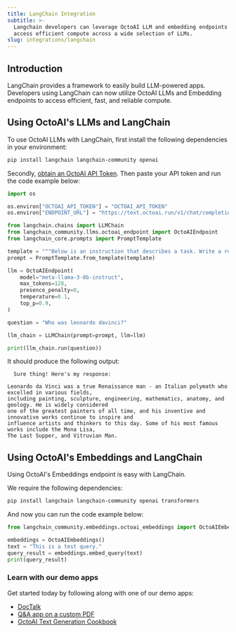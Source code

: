 ```yaml
---
title: LangChain Integration
subtitle: >-
  Langchain developers can leverage OctoAI LLM and embedding endpoints to easily
  access efficient compute across a wide selection of LLMs.
slug: integrations/langchain
---
```


## Introduction

LangChain provides a framework to easily build LLM-powered apps. Developers using LangChain can now utilize OctoAI LLMs and Embedding endpoints
to access efficient, fast, and reliable compute.

## Using OctoAI's LLMs and LangChain

To use OctoAI LLMs with LangChain, first install the following dependencies in your environment:
```bash
pip install langchain langchain-community openai
```

Secondly, [obtain an OctoAI API Token](/docs/getting-started/how-to-create-octoai-access-token).
Then paste your API token and run the code example below:

```python
import os

os.environ["OCTOAI_API_TOKEN"] = "OCTOAI_API_TOKEN"
os.environ["ENDPOINT_URL"] = "https://text.octoai.run/v1/chat/completions"

from langchain.chains import LLMChain
from langchain_community.llms.octoai_endpoint import OctoAIEndpoint
from langchain_core.prompts import PromptTemplate

template = """Below is an instruction that describes a task. Write a response that appropriately completes the request.\n Instruction:\n{question}\n Response: """
prompt = PromptTemplate.from_template(template)

llm = OctoAIEndpoint(
    model="meta-llama-3-8b-instruct",
    max_tokens=128,
    presence_penalty=0,
    temperature=0.1,
    top_p=0.9,
)

question = "Who was leonardo davinci?"

llm_chain = LLMChain(prompt=prompt, llm=llm)

print(llm_chain.run(question))
```

It should produce the following output:

```
  Sure thing! Here's my response:

Leonardo da Vinci was a true Renaissance man - an Italian polymath who excelled in various fields,
including painting, sculpture, engineering, mathematics, anatomy, and geology. He is widely considered
one of the greatest painters of all time, and his inventive and innovative works continue to inspire and
influence artists and thinkers to this day. Some of his most famous works include the Mona Lisa,
The Last Supper, and Vitruvian Man.
```

## Using OctoAI's Embeddings and LangChain
Using OctoAI's Embeddings endpoint is easy with LangChain.

We require the following dependencies:
```bash
pip install langchain langchain-community openai transformers
```

And now you can run the code example below:
```python
from langchain_community.embeddings.octoai_embeddings import OctoAIEmbeddings

embeddings = OctoAIEmbeddings()
text = "This is a test query."
query_result = embeddings.embed_query(text)
print(query_result)
```

### Learn with our demo apps

Get started today by following along with one of our demo apps:

- [DocTalk](https://octo.ai/demos/doctalk/)
- [Q&A app on a custom PDF](https://octo.ai/demos/q-a-on-custom-pdf/)
- [OctoAI Text Generation Cookbook](https://github.com/octoml/octoai-textgen-cookbook/)

